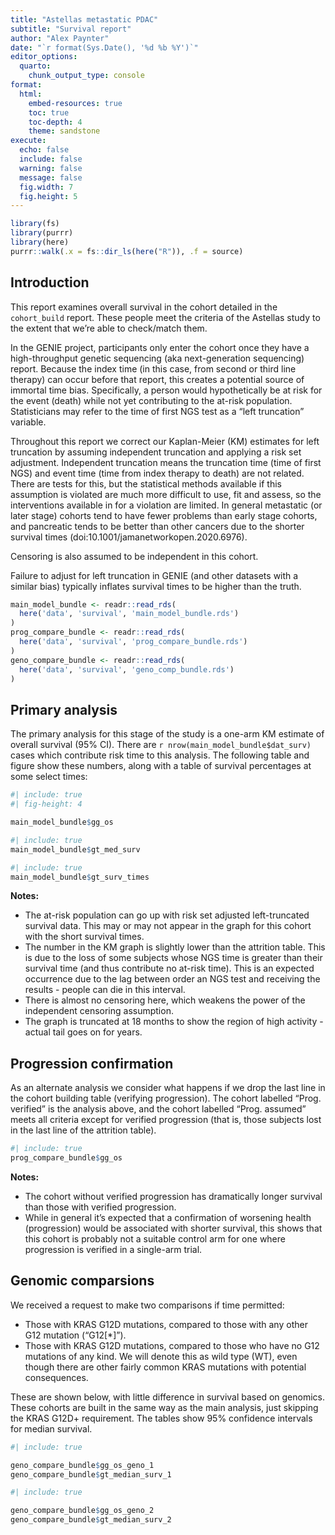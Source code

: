 ```yaml
---
title: "Astellas metastatic PDAC"
subtitle: "Survival report"
author: "Alex Paynter"
date: "`r format(Sys.Date(), '%d %b %Y')`"
editor_options:
  quarto:
    chunk_output_type: console
format:
  html:
    embed-resources: true
    toc: true
    toc-depth: 4
    theme: sandstone 
execute:
  echo: false
  include: false
  warning: false
  message: false
  fig.width: 7
  fig.height: 5
---
```


```r
library(fs)
library(purrr)
library(here)
purrr::walk(.x = fs::dir_ls(here("R")), .f = source)
```

## Introduction

This report examines overall survival in the cohort detailed in the `cohort_build` report.  These people meet the criteria of the Astellas study to the extent that we're able to check/match them.

In the GENIE project, participants only enter the cohort once they have a high-throughput genetic sequencing (aka next-generation sequencing) report.  Because the index time (in this case, from second or third line therapy) can occur before that report, this creates a potential source of immortal time bias.  Specifically, a person would hypothetically be at risk for the event (death) while not yet contributing to the at-risk population.  Statisticians may refer to the time of first NGS test as a "left truncation" variable.

Throughout this report we correct our Kaplan-Meier (KM) estimates for left truncation by assuming independent truncation and applying a risk set adjustment.  Independent truncation means the truncation time (time of first NGS) and event time (time from index therapy to death) are not related.  There are tests for this, but the statistical methods available if this assumption is violated are much more difficult to use, fit and assess, so the interventions available in for a violation are limited. In general metastatic (or later stage) cohorts tend to have fewer problems than early stage cohorts, and pancreatic tends to be better than other cancers due to the shorter survival times (doi:10.1001/jamanetworkopen.2020.6976).

Censoring is also assumed to be independent in this cohort.

Failure to adjust for left truncation in GENIE (and other datasets with a similar bias) typically inflates survival times to be higher than the truth.

```r
main_model_bundle <- readr::read_rds(
  here('data', 'survival', 'main_model_bundle.rds')
)
prog_compare_bundle <- readr::read_rds(
  here('data', 'survival', 'prog_compare_bundle.rds')
)
geno_compare_bundle <- readr::read_rds(
  here('data', 'survival', 'geno_comp_bundle.rds')
)
```

## Primary analysis

The primary analysis for this stage of the study is a one-arm KM estimate of overall survival (95% CI).  There are `r nrow(main_model_bundle$dat_surv)` cases which contribute risk time to this analysis.  The following table and figure show these numbers, along with a table of survival percentages at some select times:

```r
#| include: true
#| fig-height: 4

main_model_bundle$gg_os
```

```r
#| include: true
main_model_bundle$gt_med_surv
```


```r
#| include: true
main_model_bundle$gt_surv_times
```

**Notes:**

- The at-risk population can go up with risk set adjusted left-truncated survival data.  This may or may not appear in the graph for this cohort with the short survival times.
- The number in the KM graph is slightly lower than the attrition table.  This is due to the loss of some subjects whose NGS time is greater than their survival time (and thus contribute no at-risk time).  This is an expected occurrence due to the lag between order an NGS test and receiving the results - people can die in this interval.
- There is almost no censoring here, which weakens the power of the independent censoring assumption.
- The graph is truncated at 18 months to show the region of high activity - actual tail goes on for years.


## Progression confirmation

As an alternate analysis we consider what happens if we drop the last line in the cohort building table (verifying progression).  The cohort labelled "Prog. verified" is the analysis above, and the cohort labelled "Prog. assumed" meets all criteria except for verified progression (that is, those subjects lost in the last line of the attrition table).

```r
#| include: true
prog_compare_bundle$gg_os
```

**Notes:**

- The cohort without verified progression has dramatically longer survival than those with verified progression.
- While in general it's expected that a confirmation of worsening health (progression) would be associated with shorter survival, this shows that this cohort is probably not a suitable control arm for one where progression is verified in a single-arm trial.


## Genomic comparsions

We received a request to make two comparisons if time permitted:

- Those with KRAS G12D mutations, compared to those with any other G12 mutation ("G12[*]").
- Those with KRAS G12D mutations, compared to those who have no G12 mutations of any kind.  We will denote this as wild type (WT), even though there are other fairly common KRAS mutations with potential consequences.

These are shown below, with little difference in survival based on genomics.  These cohorts are built in the same way as the main analysis, just skipping the KRAS G12D+ requirement.  The tables show 95% confidence intervals for median survival.

```r
#| include: true

geno_compare_bundle$gg_os_geno_1
geno_compare_bundle$gt_median_surv_1
```

```r
#| include: true

geno_compare_bundle$gg_os_geno_2
geno_compare_bundle$gt_median_surv_2
```
